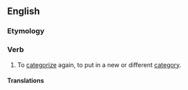 ==English==

===Etymology===
{{prefix|re|categorize|lang=en}}

===Verb===
{{en-verb|recategoriz|ed}}

# To [[categorize]] again, to put in a new or different [[category]].

====Translations====
{{trans-top|to categorize again}}
{{trans-mid}}
{{trans-bottom}}